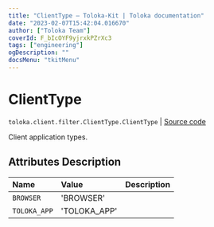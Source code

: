 ```yaml
---
title: "ClientType — Toloka-Kit | Toloka documentation"
date: "2023-02-07T15:42:04.016670"
author: ["Toloka Team"]
coverId: F_bIcOYF9yjrxkPZrXc3
tags: ["engineering"]
ogDescription: ""
docsMenu: "tkitMenu"
---
```


# ClientType
`toloka.client.filter.ClientType.ClientType` | [Source code](https://github.com/Toloka/toloka-kit/blob/v1.1.3/src/client/filter.py#L541)

Client application types.

## Attributes Description

| Name | Value | Description |
| :------| :-----------| :----------|
`BROWSER`|'BROWSER'|
`TOLOKA_APP`|'TOLOKA_APP'|